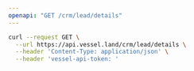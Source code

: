 ```yaml
---
openapi: "GET /crm/lead/details"
---
```


<RequestExample>

```bash Request
curl --request GET \
  --url https://api.vessel.land/crm/lead/details \
  --header 'Content-Type: application/json' \
  --header 'vessel-api-token: '
```

</RequestExample>
